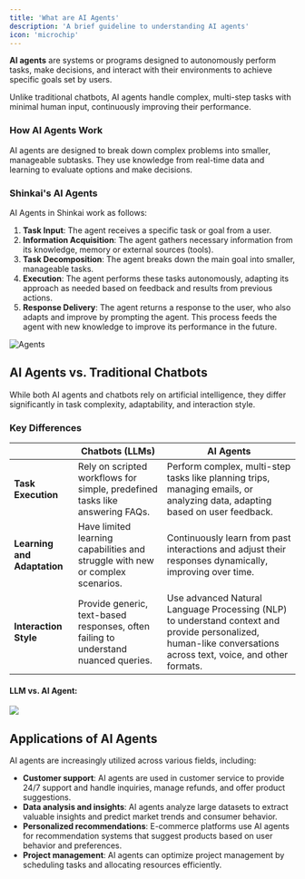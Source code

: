 ```yaml
---
title: 'What are AI Agents'
description: 'A brief guideline to understanding AI agents'
icon: 'microchip'
---
```


**AI agents** are systems or programs designed to autonomously perform tasks, make decisions, and interact with their environments to achieve specific goals set by users. 

Unlike traditional chatbots, AI agents handle complex, multi-step tasks with minimal human input, continuously improving their performance. 

### How AI Agents Work
AI agents are designed to break down complex problems into smaller, manageable subtasks. 
They use knowledge from real-time data and learning to evaluate options and make decisions. 

### Shinkai's AI Agents
AI Agents in Shinkai work as follows:

1. **Task Input**: The agent receives a specific task or goal from a user.
2. **Information Acquisition**: The agent gathers necessary information from its knowledge, memory or external sources (tools).
3. **Task Decomposition**: The agent breaks down the main goal into smaller, manageable tasks.
4. **Execution**: The agent performs these tasks autonomously, adapting its approach as needed based on feedback and results from previous actions.
5. **Response Delivery**: The agent returns a response to the user, who also adapts and improve by prompting the agent. This process feeds the agent with new knowledge to improve its performance in the future.

![Agents](/images/agents.svg)

## AI Agents vs. Traditional Chatbots
While both AI agents and chatbots rely on artificial intelligence, they differ significantly in task complexity, adaptability, and interaction style.

### Key Differences

|                                  | Chatbots (LLMs)                       | AI Agents                |
| -------------------------------- | ------------------------------------- | ------------------------ |
| **Task Execution**               | Rely on scripted workflows for simple, predefined tasks like answering FAQs. | Perform complex, multi-step tasks like planning trips, managing emails, or analyzing data, adapting based on user feedback. |
| **Learning and Adaptation**      | Have limited learning capabilities and struggle with new or complex scenarios. | Continuously learn from past interactions and adjust their responses dynamically, improving over time. |
| **Interaction Style**            | Provide generic, text-based responses, often failing to understand nuanced queries. | Use advanced Natural Language Processing (NLP) to understand context and provide personalized, human-like conversations across text, voice, and other formats. |

#### LLM vs. AI Agent:
<Frame>
  <img src="/images/llm.jpg"  style={{ borderRadius: '0.5rem' }}/>
</Frame>

## Applications of AI Agents

AI agents are increasingly utilized across various fields, including:

- **Customer support**: AI agents are used in customer service to provide 24/7 support and handle inquiries, manage refunds, and offer product suggestions.
- **Data analysis and insights**: AI agents analyze large datasets to extract valuable insights and predict market trends and consumer behavior.
- **Personalized recommendations**: E-commerce platforms use AI agents for recommendation systems that suggest products based on user behavior and preferences.
- **Project management**: AI agents can optimize project management by scheduling tasks and allocating resources efficiently.

